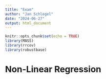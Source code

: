 ```yaml
---
title: "Exam"
author: "Jan Schlegel"
date: "2024-06-27"
output: html_document
---
```


```r
knitr::opts_chunk$set(echo = TRUE)
library(MASS)
library(rrcov)
library(robustbase)
```














# Non-Linear Regression
